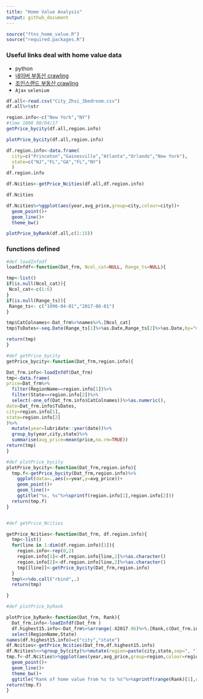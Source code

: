 ```yaml
---
title: "Home Value Analysis"
output: github_document
---
```


```r
source("ftns_home_value.R")
source("required.packages.R")
```

### Useful links deal with home value data 
- python 
- [네이버 부동산 crawling](http://nbviewer.jupyter.org/urls/financedata.github.io/posts/naver-land-crawling.ipynb)
- [조인스랜드 부동산 crawling](http://nbviewer.jupyter.org/urls/financedata.github.io/posts/joins-land-crawling.ipynb) 
- `Ajax` `selenium`



```r
df.all<-read.csv("City_Zhvi_3bedroom.csv")
df.all%>%str
```

```r
region.info<-c("New York","NY")
#time 1800 08/04/17
getPrice_bycity(df.all,region.info)

```


```r
plotPrice_bycity(df.all,region.info)

```



```r

df.region.info<-data.frame(
  city=c("Princeton","Gainesville","Atlanta","Orlando","New York"),
  state=c("NJ","FL","GA","FL","NY")
  )
df.region.info
```


```r

df.Ncities<-getPrice_Ncities(df.all,df.region.info)

df.Ncities
```

```r

df.Ncities%>%ggplot(aes(year,avg_price,group=city,colour=city))+
  geom_point()+
  geom_line()+
  theme_bw()

```


```r
plotPrice_byRank(df.all,c(1:15))

```


### functions defined
```r

#def loadInfodf
loadInfdf<-function(Dat_frm, Ncol_cat=NULL, Range_ts=NULL){

tmp<-list()
if(is.null(Ncol_cat)){
 Ncol_cat<-c(1:6)
}
if(is.null(Range_ts)){
 Range_ts<- c("1996-04-01","2017-06-01")
}

tmp$CatColnames<-Dat_frm%>%names%>%.[Ncol_cat]
tmp$TsDates<-seq.Date(Range_ts[1]%>%as.Date,Range_ts[2]%>%as.Date,by="month")

return(tmp)
}

#def getPrice_bycity
getPrice_bycity<-function(Dat_frm,region.info){

Dat_frm.info<-loadInfdf(Dat_frm)
tmp<-data.frame(
price=Dat_frm%>%
  filter(RegionName==region.info[1])%>%
  filter(State==region.info[2])%>%
  select(-one_of(Dat_frm.info$CatColnames))%>%as.numeric(),
date=Dat_frm.info$TsDates,
city=region.info[1],
state=region.info[2]
)%>%
  mutate(year=lubridate::year(date))%>%
  group_by(year,city,state)%>%
  summarise(avg_price=mean(price,na.rm=TRUE))
return(tmp)
}

#def plotPrice_bycity
plotPrice_bycity<-function(Dat_frm,region.info){
  tmp.f<-getPrice_bycity(Dat_frm,region.info)%>%
    ggplot(data=.,aes(x=year,y=avg_price))+
    geom_point()+
    geom_line()+
    ggtitle("%s, %s"%>%sprintf(region.info[1],region.info[2]))
  return(tmp.f)
}


#def getPrice_Ncities

getPrice_Ncities<-function(Dat_frm, df.region.info){
  tmp<-list()
  for(line in 1:dim(df.region.info)[1]){
    region.info<-rep(0,2)
    region.info[1]<-df.region.info[line,1]%>%as.character()
    region.info[2]<-df.region.info[line,2]%>%as.character()
    tmp[[line]]<-getPrice_bycity(Dat_frm,region.info)
  }
  tmp%<>%do.call("rbind",.)
  return(tmp)  

}

#def plotPrice_byRank 

plotPrice_byRank<-function(Dat_frm, Rank){
  Dat_frm.info<-loadInfdf(Dat_frm )
  df.highest15.info<-Dat_frm%>%arrange(-X2017.06)%>%.[Rank,c(Dat_frm.info$CatColnames)]%>%
  select(RegionName,State)
names(df.highest15.info)=c("city","state")
df.Ncities<-getPrice_Ncities(Dat_frm,df.highest15.info)
df.Ncities%<>%group_by(city)%>%mutate(region=paste(city,state,sep=", "))
tmp.f<-df.Ncities%>%ggplot(aes(year,avg_price,group=region,colour=region))+
  geom_point()+
  geom_line()+
  theme_bw()+
  ggtitle("Rank of home value from %s to %s"%>%sprintf(range(Rank)[1],range(Rank)[2]))
return(tmp.f)
}
```

